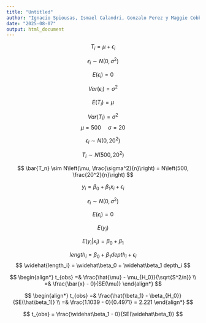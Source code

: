 ```yaml
---
title: "Untitled"
author: "Ignacio Spiousas, Ismael Calandri, Gonzalo Perez y Maggie Cobb"
date: "2025-08-07"
output: html_document
---
```


<!-- <body style="background-color:#EEEEEE;"> -->


$$
T_i = \mu + \epsilon_i
$$

$$
\epsilon_i \sim N(0, \sigma^2)
$$

$$
E(\epsilon_i) = 0
$$

$$
Var(\epsilon_i) = \sigma^2
$$

$$
E(T_i) = \mu
$$

$$
Var(T_i) = \sigma^2
$$
$$
\mu = 500 \,\,\,\,\,\,\,\, \sigma = 20
$$

$$
\epsilon_i \sim N(0, 20^2)
$$

$$
T_i \sim N(500, 20^2)
$$

$$
\bar{T_n} \sim N\left(\mu, \frac{\sigma^2}{n}\right) = N\left(500, \frac{20^2}{n}\right)
$$

$$
y_i = \beta_0 + \beta_1 x_i + \epsilon_i
$$

$$
\epsilon_i \sim N(0, \sigma^2)
$$

$$
E(\epsilon_i) = 0
$$

$$
E(y_i)
$$

$$
E(y_i|x_i) = \beta_0 + \beta_1 
$$

$$
length_i = \beta_0 + \beta_1 depth_i + \epsilon_i
$$
$$
\widehat{length_i} = \widehat\beta_0 + \widehat\beta_1 depth_i
$$

$$
\begin{align*}
t_{obs} =& \frac{\hat{\mu} - \mu_{H_0}}{\sqrt{S^2/n}} \\
=& \frac{\bar{x} - 0}{SE(\mu)} 
\end{align*}
$$

$$
\begin{align*}
t_{obs} =& \frac{\hat{\beta_1} - \beta_{H_0}}{SE(\hat\beta_1)} \\
=& \frac{1.1039 - 0}{0.4971} = 2.221 
\end{align*}
$$

$$
t_{obs} = \frac{\widehat\beta_1 - 0}{SE(\widehat\beta_1)}
$$